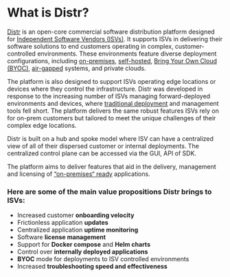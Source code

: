 
# What is Distr?

[Distr](https://distr.sh/) is an open-core commercial software distribution platform designed for [Independent Software Vendors (ISVs)](/glossary/isv-meaning/). It supports ISVs in delivering their software solutions to end customers operating in complex, customer-controlled environments. These environments feature diverse deployment configurations, including [on-premises](/glossary/on-premises-definition/), [self-hosted](https://glasskube.dev/glossary/self-managed-software/), [Bring Your Own Cloud (BYOC)](/glossary/byoc-definition/), [air-gapped](/glossary/air-gapped-meaning/) systems, and private clouds.

The platform is also designed to support ISVs operating edge locations or devices where they control the infrastructure. Distr was developed in response to the increasing number of ISVs managing forward-deployed environments and devices, where [traditional deployment](/blog/on-premises-vs-cloud-vs-byoc/) and management tools fell short. The platform delivers the same robust features ISVs rely on for on-prem customers but tailored to meet the unique challenges of their complex edge locations.

Distr is built on a hub and spoke model where ISV can have a centralized view of all of their dispersed customer or internal deployments. The centralized control plane can be accessed via the GUI, API of SDK. 

The platform aims to deliver features that aid in the delivery, management and licensing of [“on-premises“ ready](/white-paper/building-blocks/) applications. 

### Here are some of the main value propositions Distr brings to ISVs: 

- Increased customer **onboarding velocity**
- Frictionless application **updates**
- Centralized application **uptime monitoring**
- Software **license management**
- Support for **Docker compose** and **Helm charts**
- Control over **internally deployed applications**
- **BYOC** mode for deployments to ISV controlled environments
- Increased **troubleshooting speed and effectiveness**